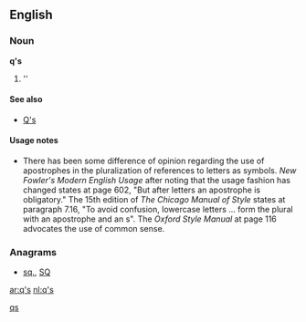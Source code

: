 ==English==

===Noun===
'''q's'''

# ''{{plural of|[[q]]}}

====See also====
*[[Q's]]

====Usage notes====
*There has been some difference of opinion regarding the use of apostrophes in the pluralization of references to letters as symbols.  ''New Fowler's Modern English Usage'' after noting that the usage fashion has changed states at page 602, "But after letters an apostrophe is obligatory."    The 15th edition of ''The Chicago Manual of Style'' states at paragraph 7.16, "To avoid confusion, lowercase letters ... form the plural with an apostrophe and an s".  The ''Oxford Style Manual'' at page 116 advocates the use of common sense.

===Anagrams===
* {{alphagram|qs}} [[sq.#English|sq.]], [[SQ#English|SQ]]

[[Category:English terms spelled with '|qs]]

[[ar:q's]]
[[nl:q's]]